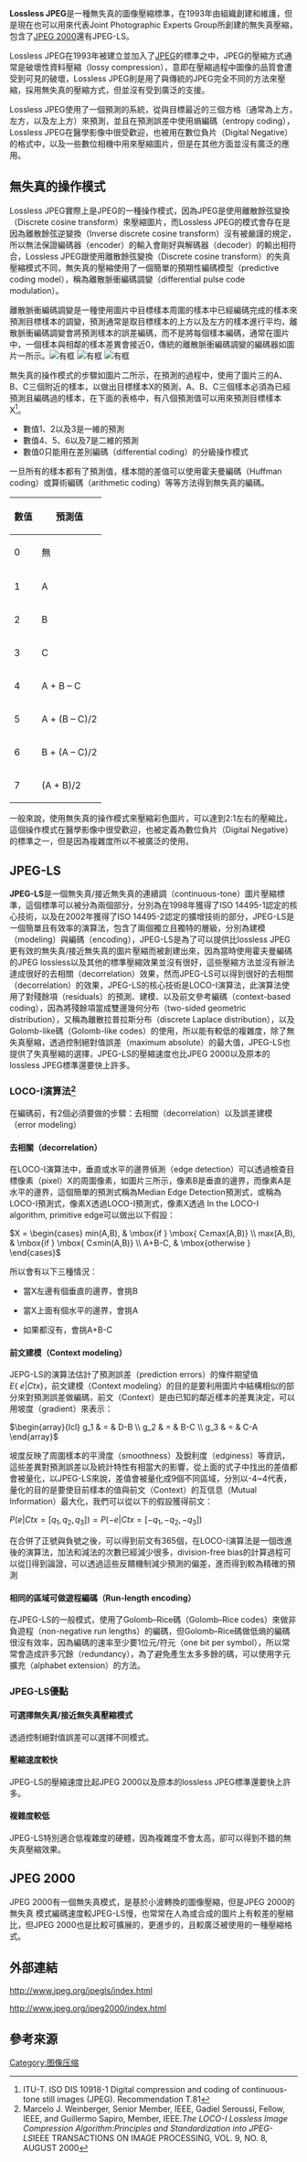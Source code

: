 {{multiple issues|
{{copyedit|time=2015-01-21T23:17:11+00:00}}
{{inappropriate tone|time=2015-01-21T23:17:11+00:00}}
{{non-free|time=2015-01-21T23:17:11+00:00}}
{{original research|time=2015-01-21T23:17:11+00:00}}
}}
'''Lossless JPEG'''是一種無失真的圖像壓縮標準，在1993年由{{link-en|聯合圖像專家小組|Joint Photographic Experts Group}}組織創建和維護，但是現在也可以用來代表Joint Photographic Experts Group所創建的無失真壓縮，包含了[[JPEG_2000|JPEG 2000]]還有JPEG-LS。

Lossless JPEG在1993年被建立並加入了[[JPEG|JPEG]]的標準之中，JPEG的壓縮方式通常是破壞性資料壓縮（lossy compression），意即在壓縮過程中圖像的品質會遭受到可見的破壞，Lossless JPEG則是用了與傳統的JPEG完全不同的方法來壓縮，採用無失真的壓縮方式，但並沒有受到廣泛的支援。

Lossless JPEG使用了一個預測的系統，從與目標最近的三個方格（通常為上方，左方，以及左上方）來預測，並且在預測誤差中使用熵編碼（entropy coding），Lossless JPEG在醫學影像中很受歡迎，也被用在數位負片（Digital Negative）的格式中，以及一些數位相機中用來壓縮圖片，但是在其他方面並沒有廣泛的應用。

==無失真的操作模式==

Lossless JPEG實際上是JPEG的一種操作模式，因為JPEG是使用離散餘弦變換（Discrete cosine transform）來壓縮圖片，而Lossless JPEG的模式會存在是因為離散餘弦逆變換（Inverse discrete cosine transform）沒有被嚴謹的規定，所以無法保證編碼器（encoder）的輸入會剛好與解碼器（decoder）的輸出相符合，Lossless JPEG跟使用離散餘弦變換（Discrete cosine transform）的失真壓縮模式不同，無失真的壓縮使用了一個簡單的預期性編碼模型（predictive coding model），稱為離散脈衝編碼調變（differential pulse code modulation）。

離散脈衝編碼調變是一種使用圖片中目標樣本周圍的樣本中已經編碼完成的樣本來預測目標樣本的調變，預測通常是取目標樣本的上方以及左方的樣本進行平均，離散脈衝編碼調變會將預測樣本的誤差編碼，而不是將每個樣本編碼，通常在圖片中，一個樣本與相鄰的樣本差異會接近0，傳統的離散脈衝編碼調變的編碼器如圖片一所示。[[File:DPCM_concept.svg|有框]]
[[File:Lossless_encode.svg|有框]]
[[File:Pixel-prediction.svg|有框]]

無失真的操作模式的步驟如圖片二所示，在預測的過程中，使用了圖片三的A、B、C三個附近的樣本，以做出目標樣本X的預測，A、B、C三個樣本必須為已經預測且編碼過的樣本，在下面的表格中，有八個預測值可以用來預測目標樣本X<ref> ITU-T. ISO DIS 10918-1 Digital compression and coding of continuous-tone still images (JPEG). Recommendation T.81 </ref>。
* 數值1、2以及3是一維的預測
* 數值4、5、6以及7是二維的預測
* 數值0只能用在差別編碼（differential coding）的分級操作模式
一旦所有的樣本都有了預測值，樣本間的差值可以使用霍夫曼編碼（Huffman coding）或算術編碼（arithmetic coding）等等方法得到無失真的編碼。
 
{| class="wikitable"
|-
! 數值 !! 預測值
|-
| 0 || 無
|-
| 1 || A
|-
| 2 || B
|-
| 3 || C
|-
| 4 || A + B – C
|-
| 5 || A + (B – C)/2
|-
| 6 || B + (A – C)/2
|-
| 7 ||(A + B)/2
|}

一般來說，使用無失真的操作模式來壓縮彩色圖片，可以達到2:1左右的壓縮比，這個操作模式在醫學影像中很受歡迎，也被定義為數位負片（Digital Negative）的標準之一，但是因為複雜度所以不被廣泛的使用。

==JPEG-LS==

'''JPEG-LS'''是一個無失真/接近無失真的連續調（continuous-tone）圖片壓縮標準，這個標準可以被分為兩個部分，分別為在1998年獲得了ISO 14495-1認定的核心技術，以及在2002年獲得了ISO 14495-2認定的擴增技術的部分，JPEG-LS是一個簡單且有效率的演算法，包含了兩個獨立且獨特的層級，分別為建模（modeling）與編碼（encoding），JPEG-LS是為了可以提供比lossless JPEG更有效的無失真/接近無失真的圖片壓縮而被創建出來，因為當時使用霍夫曼編碼的JPEG lossless以及其他的標準壓縮效果並沒有很好，這些壓縮方法並沒有辦法達成很好的去相關（decorrelation）效果，然而JPEG-LS可以得到很好的去相關（decorrelation）的效果，JPEG-LS的核心技術是LOCO-I演算法，此演算法使用了對殘餘項（residuals）的預測、建模、以及前文參考編碼（context-based coding），因為將殘餘項當成雙邊幾何分布（two-sided geometric distribution），又稱為離散拉普拉斯分布（discrete Laplace distribution），以及Golomb-like碼（Golomb-like codes）的使用，所以能有較低的複雜度，除了無失真壓縮，透過控制絕對值誤差（maximum absolute）的最大值，JPEG-LS也提供了失真壓縮的選擇，JPEG-LS的壓縮速度也比JPEG 2000以及原本的lossless JPEG標準還要快上許多。

===LOCO-I演算法<ref> Marcelo J. Weinberger, Senior Member, IEEE, Gadiel Seroussi, Fellow, IEEE, and Guillermo Sapiro, Member, IEEE.''The LOCO-I Lossless Image Compression Algorithm:Principles and Standardization into JPEG-LS''IEEE TRANSACTIONS ON IMAGE PROCESSING, VOL. 9, NO. 8, AUGUST 2000 </ref>===

在編碼前，有2個必須要做的步驟：去相關（decorrelation）以及誤差建模（error modeling）

====去相關（decorrelation）====

在LOCO-I演算法中，垂直或水平的邊界偵測（edge detection）可以透過檢查目標像素（pixel）X的周圍像素，如圖片三所示，像素B是垂直的邊界，而像素A是水平的邊界，這個簡單的預測式稱為Median Edge Detection預測式，或稱為LOCO-I預測式，像素X透過LOCO-I預測式，像素X透過
In the LOCO-I algorithm, primitive edge可以做出以下假設：

<math>
X =
\begin{cases} 
min(A,B),  & \mbox{if } \mbox{ C≥max(A,B)} \\
max(A,B), & \mbox{if } \mbox{ C≤min(A,B)} \\
A+B-C, & \mbox{otherwise }
\end{cases}
</math>

所以會有以下三種情況：

* 當X左邊有個垂直的邊界，會挑B

* 當X上面有個水平的邊界，會挑A

* 如果都沒有，會挑A+B-C

====前文建模（Context modeling）====

JEPG-LS的演算法估計了預測誤差（prediction errors）的條件期望值<math>E\left\{\ e|Ctx \right\}</math>，前文建模（Context modeling）的目的是要利用圖片中結構相似的部分來對預測誤差做編碼，前文（Context）是由已知的鄰近樣本的差異決定，可以用坡度（gradient）來表示：

<math>
\begin{array}{lcl}
g_1        & = & D-B \\
g_2        & = & B-C \\
g_3        & = & C-A 
\end{array}
</math>

坡度反映了周圍樣本的平滑度（smoothness）及銳利度（edginess）等資訊，這些差異對預測誤差以及統計特性有相當大的影響，從上面的式子中找出的差值都會被量化，以JPEG-LS來說，差值會被量化成9個不同區域，分別以-4~4代表，量化的目的是要使目前樣本的值與前文（Context）的互信息（Mutual Information）最大化，我們可以從以下的假設獲得前文：

<math>P(e|Ctx=[q_1,q_2,q_3])=P(-e|Ctx=[-q_1,-q_2,-q_3])</math>

在合併了正號與負號之後，可以得到前文有365個，在LOCO-I演算法是一個改進後的演算法，加法和減法的次數已經減少很多，division-free bias的計算過程可以從[]得到論證，可以透過這些反饋機制減少預測的偏差，進而得到較為精確的預測

====相同的區域可做遊程編碼（Run-length encoding）====

在JPEG-LS的一般模式，使用了Golomb–Rice碼（Golomb–Rice codes）來做非負遊程（non-negative run lengths）的編碼，但Golomb–Rice碼做低熵的編碼很沒有效率，因為編碼的速率至少要1位元/符元（one bit per symbol），所以常常會造成許多冗餘（redundancy），為了避免產生太多多餘的碼，可以使用字元擴充（alphabet extension）的方法。

===JPEG-LS優點===

====可選擇無失真/接近無失真壓縮模式====

透過控制絕對值誤差可以選擇不同模式。

====壓縮速度較快====

JPEG-LS的壓縮速度比起JPEG 2000以及原本的lossless JPEG標準還要快上許多。

====複雜度較低====

JPEG-LS特別適合低複雜度的硬體，因為複雜度不會太高，卻可以得到不錯的無失真壓縮效果。

==JPEG 2000==
{{Main|JPEG 2000}}
JPEG 2000有一個無失真模式，是基於小波轉換的圖像壓縮，但是JPEG 2000的無失真
模式編碼速度較JPEG-LS慢，也常常在人為或合成的圖片上有較差的壓縮比，但JPEG 2000也是比較可擴展的，更進步的，且較廣泛被使用的一種壓縮格式。

==外部連結==

http://www.jpeg.org/jpegls/index.html {{Wayback|url=http://www.jpeg.org/jpegls/index.html |date=20201201172015 }}

http://www.jpeg.org/jpeg2000/index.html {{Wayback|url=http://www.jpeg.org/jpeg2000/index.html |date=20201211015458 }}

==參考來源==

[[Category:图像压缩|Category:图像压缩]]
